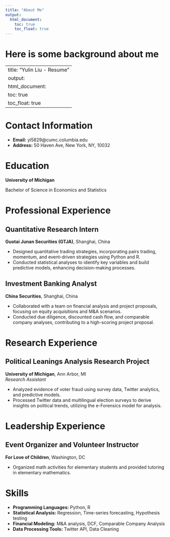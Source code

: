 ```yaml
---
title: "About Me"
output:
  html_document:
    toc: true
    toc_float: true
---
```


# Here is some background about me

---
title: "Yulin Liu - Resume"
output: 
  html_document:
    toc: true
    toc_float: true
---

# Contact Information
- **Email:** yl5829@cumc.columbia.edu  
- **Address:** 50 Haven Ave, New York, NY, 10032  

# Education
**University of Michigan**  

Bachelor of Science in Economics and Statistics

# Professional Experience

## Quantitative Research Intern  
**Guotai Junan Securities (GTJA)**, Shanghai, China  

- Designed quantitative trading strategies, incorporating pairs trading, momentum, and event-driven strategies using Python and R.
- Conducted statistical analyses to identify key variables and build predictive models, enhancing decision-making processes.

## Investment Banking Analyst  
**China Securities**, Shanghai, China  

- Collaborated with a team on financial analysis and project proposals, focusing on equity acquisitions and M&A scenarios.
- Conducted due diligence, discounted cash flow, and comparable company analyses, contributing to a high-scoring project proposal.

# Research Experience

## Political Leanings Analysis Research Project  
**University of Michigan**, Ann Arbor, MI  
*Research Assistant*  

- Analyzed evidence of voter fraud using survey data, Twitter analytics, and predictive models.
- Processed Twitter data and multilingual election surveys to derive insights on political trends, utilizing the e-Forensics model for analysis.


# Leadership Experience

## Event Organizer and Volunteer Instructor  
**For Love of Children**, Washington, DC  

- Organized math activities for elementary students and provided tutoring in elementary mathematics.

# Skills
- **Programming Languages:** Python, R  
- **Statistical Analysis:** Regression, Time-series forecasting, Hypothesis testing  
- **Financial Modeling:** M&A analysis, DCF, Comparable Company Analysis  
- **Data Processing Tools:** Twitter API, Data Cleaning  



